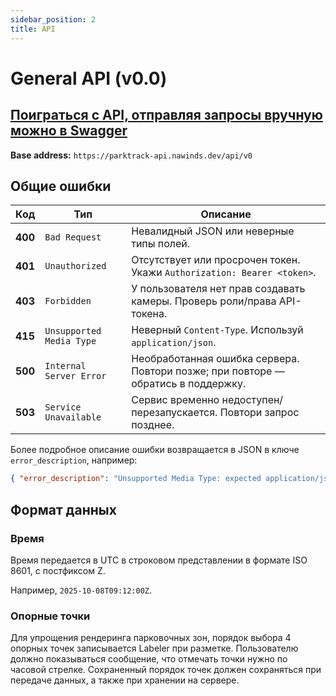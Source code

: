 ```yaml
---
sidebar_position: 2
title: API
---
```


# General API (v0.0)

## [Поиграться с API, отправляя запросы вручную можно в Swagger](https://parktrack-swagger.nawinds.dev)

**Base address:**
`https://parktrack-api.nawinds.dev/api/v0`

## Общие ошибки

| Код     | Тип                      | Описание                                                                          |
|---------|--------------------------|-----------------------------------------------------------------------------------|
| **400** | `Bad Request`            | Невалидный JSON или неверные типы полей.                                          |
| **401** | `Unauthorized`           | Отсутствует или просрочен токен. Укажи `Authorization: Bearer <token>`.           |
| **403** | `Forbidden`              | У пользователя нет прав создавать камеры. Проверь роли/права API-токена.          |
| **415** | `Unsupported Media Type` | Неверный `Content-Type`. Используй `application/json`.                            |
| **500** | `Internal Server Error`  | Необработанная ошибка сервера. Повтори позже; при повторе — обратись в поддержку. |
| **503** | `Service Unavailable`    | Сервис временно недоступен/перезапускается. Повтори запрос позднее.               |

Более подробное описание ошибки возвращается в JSON в ключе `error_description`, например:

```json
{ "error_description": "Unsupported Media Type: expected application/json" }
```

## Формат данных

### Время

Время передается в UTC в строковом представлении в формате ISO 8601, с постфиксом Z.

Например, `2025-10-08T09:12:00Z`.

### Опорные точки

Для упрощения рендеринга парковочных зон, порядок выбора 4 опорных точек записывается Labeler
при разметке. Пользователю должно показываться сообщение, что отмечать точки нужно по часовой стрелке.
Сохраненный порядок точек должен сохраняться при передаче данных, а также при хранении на сервере.